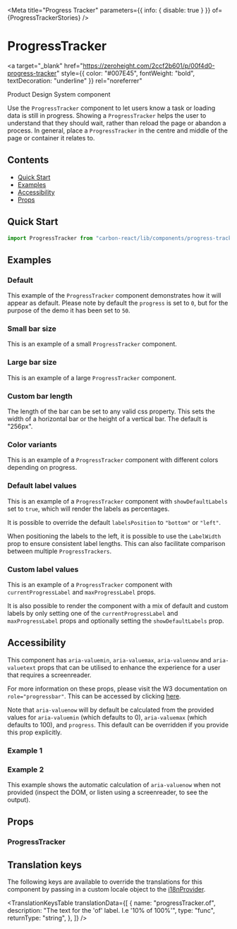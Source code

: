 

<Meta
  title="Progress Tracker"
  parameters={{ info: { disable: true } }}
  of={ProgressTrackerStories}
/>

# ProgressTracker

<a
  target="_blank"
  href="https://zeroheight.com/2ccf2b601/p/00f4d0-progress-tracker"
  style={{ color: "#007E45", fontWeight: "bold", textDecoration: "underline" }}
  rel="noreferrer"
>
  Product Design System component
</a>

Use the `ProgressTracker` component to let users know a task or loading data is still in progress.
Showing a `ProgressTracker` helps the user to understand that they should wait, rather than reload the page or abandon a process.
In general, place a `ProgressTracker` in the centre and middle of the page or container it relates to.

## Contents

- [Quick Start](#quick-start)
- [Examples](#examples)
- [Accessibility](#accessibility)
- [Props](#props)

## Quick Start

```javascript
import ProgressTracker from "carbon-react/lib/components/progress-tracker";
```

## Examples

### Default

This example of the `ProgressTracker` component demonstrates how it will appear as default. Please note by default the
`progress` is set to `0`, but for the purpose of the demo it has been set to `50`.

<Canvas name="default" of={ProgressTrackerStories.Default} />

### Small bar size

This is an example of a small `ProgressTracker` component.

<Canvas name="size - small" of={ProgressTrackerStories.SizeSmall} />

### Large bar size

This is an example of a large `ProgressTracker` component.

<Canvas name="size - large" of={ProgressTrackerStories.SizeLarge} />

### Custom bar length

The length of the bar can be set to any valid css property. This sets the width of a horizontal bar or the height of a vertical bar. The default is "256px".

<Canvas name="custom bar length" of={ProgressTrackerStories.CustomBarLength} />

### Color variants

This is an example of a `ProgressTracker` component with different colors depending on progress.

<Canvas name="color variants" of={ProgressTrackerStories.ColorVariants} />

### Default label values

This is an example of a `ProgressTracker` component with `showDefaultLabels` set to `true`, which will render the labels as
percentages.

<Canvas
  name="default label value"
  of={ProgressTrackerStories.DefaultLabelValue}
/>

It is possible to override the default `labelsPosition` to `"bottom"` or `"left"`.

<Canvas
  name="default label value - labelsPosition bottom"
  of={ProgressTrackerStories.DefaultLabelValueLabelsPositionBottom}
/>

When positioning the labels to the left, it is possible to use the `LabelWidth` prop to ensure consistent label lengths.
This can also facilitate comparison between multiple `ProgressTrackers`.

<Canvas
  name="default label value - labelsPosition left"
  of={ProgressTrackerStories.DefaultLabelValueLabelsPositionLeft}
/>

### Custom label values

This is an example of a `ProgressTracker` component with `currentProgressLabel` and `maxProgressLabel` props.

<Canvas
  name="custom label values"
  of={ProgressTrackerStories.CustomLabelValues}
/>

It is also possible to render the component with a mix of default and custom labels by only setting one of the `currentProgressLabel`
and `maxProgressLabel` props and optionally setting the `showDefaultLabels` prop.

<Canvas
  name="default and custom label values"
  of={ProgressTrackerStories.DefaultAndCustomLabelValues}
/>

## Accessibility

This component has `aria-valuemin`, `aria-valuemax`, `aria-valuenow` and `aria-valuetext` props that can be utilised to enhance the experience for a user that requires a screenreader.

For more information on these props, please visit the W3 documentation on `role="progressbar"`. This can be accessed by clicking [here](https://www.w3.org/TR/wai-aria-1.1/#progressbar).

Note that `aria-valuenow` will by default be calculated from the provided values for `aria-valuemin` (which defaults to 0), `aria-valuemax` (which defaults to 100), and `progress`. This
default can be overridden if you provide this prop explicitly.

### Example 1

<Canvas
  name="acessibility example"
  of={ProgressTrackerStories.AccessibilityExample}
/>

### Example 2

This example shows the automatic calculation of `aria-valuenow` when not provided (inspect the DOM, or listen using a screenreader, to see the output).

<Canvas
  name="acessibility example 2"
  of={ProgressTrackerStories.AccessibilityExampleTwo}
/>

## Props

### ProgressTracker

<ArgTypes of={ProgressTrackerStories} />

## Translation keys

The following keys are available to override the translations for this component by passing in a custom locale object
to the [i18nProvider](https://carbon.sage.com/?path=/story/documentation-i18n--page).

<TranslationKeysTable
  translationData={[
    {
      name: "progressTracker.of",
      description: "The text for the 'of' label. I.e '10% of 100%'",
      type: "func",
      returnType: "string",
    },
  ]}
/>
